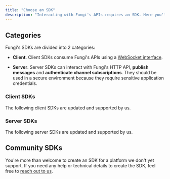 ```yaml
---
title: "Choose an SDK"
description: "Interacting with Fungi's APIs requires an SDK. Here you'll find the available SDKs for a variety of platforms."
---
```



## Categories

Fungi's SDKs are divided into 2 categories:

- **Client**. Client SDKs consume Fungi's APIs using a [WebSocket interface](https://en.wikipedia.org/wiki/WebSocket).

- **Server**. Server SDKs can interact with Fungi's HTTP API, **publish messages** and **authenticate channel subscriptions**. They should be used in a secure environment because they require sensitive application credentials.

### Client SDKs

The following client SDKs are updated and supported by us.

<ClientSupportedLangs />

### Server SDKs

The following server SDKs are updated and supported by us.

<ServerSupportedLangs />

## Community SDKs

You're more than welcome to create an SDK for a platform we don't yet support. If you need any help or technical details to create the SDK, feel free to [reach out to us](/support).
